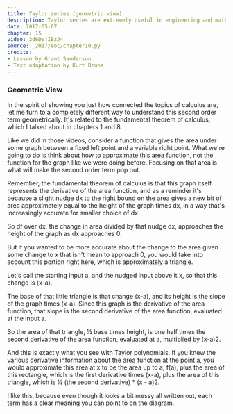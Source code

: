 ```yaml
---
title: Taylor series (geometric view)
description: Taylor series are extremely useful in engineering and math, but what are they?  This video shows why they're useful, and how to make sense of the formula.
date: 2017-05-07
chapter: 15
video: 3d6DsjIBzJ4
source: _2017/eoc/chapter10.py
credits:
- Lesson by Grant Sanderson
- Text adaptation by Kurt Bruns
---
```


### Geometric View

In the spirit of showing you just how connected the topics of calculus are, let me turn to a completely different way to understand this second order term geometrically. It's related to the fundamental theorem of calculus, which I talked about in chapters 1 and 8.

Like we did in those videos, consider a function that gives the area under some graph between a fixed left point and a variable right point. What we're going to do is think about how to approximate this area function, not the function for the graph like we were doing before. Focusing on that area is what will make the second order term pop out.

Remember, the fundamental theorem of calculus is that this graph itself represents the derivative of the area function, and as a reminder it's because a slight nudge dx to the right bound on the area gives a new bit of area approximately equal to the height of the graph times dx, in a way that's increasingly accurate for smaller choice of dx. 

So df over dx, the change in area divided by that nudge dx, approaches the height of the graph as dx approaches 0.

But if you wanted to be more accurate about the change to the area given some change to x that isn't mean to approach 0, you would take into account this portion right here, which is approximately a triangle.

Let's call the starting input a, and the nudged input above it x, so that this change is (x-a).

The base of that little triangle is that change (x-a), and its height is the slope of the graph times (x-a). Since this graph is the derivative of the area function, that slope is the second derivative of the area function, evaluated at the input a.

So the area of that triangle, ½ base times height, is one half times the second derivative of the area function, evaluated at a, multiplied by (x-a)2.

And this is exactly what you see with Taylor polynomials. If you knew the various derivative information about the area function at the point a, you would approximate this area at x to be the area up to a, f(a), plus the area of this rectangle, which is the first derivative times (x-a), plus the area of this triangle, which is ½ (the second derivative) * (x - a)2.

I like this, because even though it looks a bit messy all written out, each term has a clear meaning you can point to on the diagram.